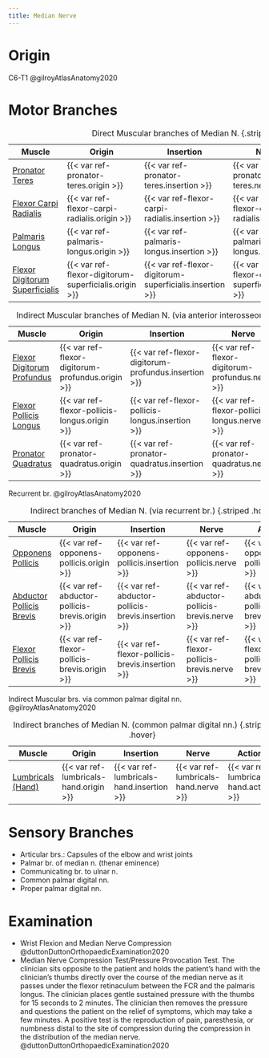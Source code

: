 ```yaml
---
title: Median Nerve
---
```



# Origin

C6-T1 @gilroyAtlasAnatomy2020


# Motor Branches

| Muscle  | Origin | Insertion | Nerve | Action |
|------|--------|-------|----------|--------|
| [Pronator Teres]({{< var ref-pronator-teres.path >}}) | {{< var ref-pronator-teres.origin >}} | {{< var ref-pronator-teres.insertion >}} | {{< var ref-pronator-teres.nerve >}} | {{< var ref-pronator-teres.action >}} |
| [Flexor Carpi Radialis]({{< var ref-flexor-carpi-radialis.path >}}) | {{< var ref-flexor-carpi-radialis.origin >}} | {{< var ref-flexor-carpi-radialis.insertion >}} | {{< var ref-flexor-carpi-radialis.nerve >}} | {{< var ref-flexor-carpi-radialis.action >}} |
| [Palmaris Longus]({{< var ref-palmaris-longus.path >}}) | {{< var ref-palmaris-longus.origin >}} | {{< var ref-palmaris-longus.insertion >}} | {{< var ref-palmaris-longus.nerve >}} | {{< var ref-palmaris-longus.action >}} |
| [Flexor Digitorum Superficialis]({{< var ref-flexor-digitorum-superficialis.path >}}) | {{< var ref-flexor-digitorum-superficialis.origin >}} | {{< var ref-flexor-digitorum-superficialis.insertion >}} | {{< var ref-flexor-digitorum-superficialis.nerve >}} | {{< var ref-flexor-digitorum-superficialis.action >}} |
:Direct Muscular branches of Median N. {.striped .hover}


| Muscle  | Origin | Insertion | Nerve | Action |
|------|--------|-------|----------|--------|
| [Flexor Digitorum Profundus]({{< var ref-flexor-digitorum-profundus.path >}}) | {{< var ref-flexor-digitorum-profundus.origin >}} | {{< var ref-flexor-digitorum-profundus.insertion >}} | {{< var ref-flexor-digitorum-profundus.nerve >}} | {{< var ref-flexor-digitorum-profundus.action >}} |
| [Flexor Pollicis Longus]({{< var ref-flexor-pollicis-longus.path >}}) | {{< var ref-flexor-pollicis-longus.origin >}} | {{< var ref-flexor-pollicis-longus.insertion >}} | {{< var ref-flexor-pollicis-longus.nerve >}} | {{< var ref-flexor-pollicis-longus.action >}} |
| [Pronator Quadratus]({{< var ref-pronator-quadratus.path >}}) | {{< var ref-pronator-quadratus.origin >}} | {{< var ref-pronator-quadratus.insertion >}} | {{< var ref-pronator-quadratus.nerve >}} | {{< var ref-pronator-quadratus.action >}} |
: Indirect Muscular branches of Median N. (via anterior interosseous n.) {.striped .hover}


Recurrent br. @gilroyAtlasAnatomy2020

| Muscle  | Origin | Insertion | Nerve | Action |
|------|--------|-------|----------|--------|
| [Opponens Pollicis]({{< var ref-opponens-pollicis.path >}}) | {{< var ref-opponens-pollicis.origin >}} | {{< var ref-opponens-pollicis.insertion >}} | {{< var ref-opponens-pollicis.nerve >}} | {{< var ref-opponens-pollicis.action >}} |
| [Abductor Pollicis Brevis]({{< var ref-abductor-pollicis-brevis.path >}}) | {{< var ref-abductor-pollicis-brevis.origin >}} | {{< var ref-abductor-pollicis-brevis.insertion >}} | {{< var ref-abductor-pollicis-brevis.nerve >}} | {{< var ref-abductor-pollicis-brevis.action >}} |
| [Flexor Pollicis Brevis]({{< var ref-flexor-pollicis-brevis.path >}}) | {{< var ref-flexor-pollicis-brevis.origin >}} | {{< var ref-flexor-pollicis-brevis.insertion >}} | {{< var ref-flexor-pollicis-brevis.nerve >}} | {{< var ref-flexor-pollicis-brevis.action >}} |
:Indirect branches of Median N. (via recurrent br.) {.striped .hover}


Indirect Muscular brs. via common palmar digital nn. @gilroyAtlasAnatomy2020

| Muscle  | Origin | Insertion | Nerve | Action |
|------|--------|-------|----------|--------|
| [Lumbricals (Hand)]({{< var ref-lumbricals-hand.path >}}) | {{< var ref-lumbricals-hand.origin >}} | {{< var ref-lumbricals-hand.insertion >}} | {{< var ref-lumbricals-hand.nerve >}} | {{< var ref-lumbricals-hand.action >}} |
:Indirect branches of Median N. (common palmar digital nn.) {.striped .hover}


# Sensory Branches

- Articular brs.: Capsules of the elbow and wrist joints 
- Palmar br. of median n. (thenar eminence) 
- Communicating br. to ulnar n. 
- Common palmar digital nn. 
- Proper palmar digital nn.




# Examination

- Wrist Flexion and Median Nerve Compression @duttonDuttonOrthopaedicExamination2020
- Median Nerve Compression Test/Pressure Provocation Test. The clinician sits opposite to the patient and holds the patient’s hand with the clinician’s thumbs directly over the course of the median nerve as it passes under the flexor retinaculum between the FCR and the palmaris longus. The clinician places gentle sustained pressure with the thumbs for 15 seconds to 2 minutes. The clinician then removes the pressure and questions the patient on the relief of symptoms, which may take a few minutes. A positive test is the reproduction of pain, paresthesia, or numbness distal to the site of compression during the compression in the distribution of the median nerve. @duttonDuttonOrthopaedicExamination2020